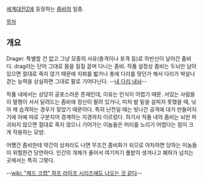 [[세계대전Z]]에 등장하는 [[좀비]]의 일종.

[[목차]]
== 개요 ==
Drager. 특별할 건 없고 그냥 모종의 사유(총격이나 포격 등)로 하반신이 날아간 좀비다. drag라는 단어 그대로 몸을 질질 끌며 다니는 좀비. 작품 설정상 좀비는 두뇌만 남아있으면 절대로 죽지 않기 때문에 지뢰를 밟거나 총에 다리를 맞던가 해서 다리가 박살나 걷는 능력을 상실하면 그대로 팔로 기어다닌다. --[[내 다리 내놔]]--

작품 내에서는 상당히 공포스러운 존재인데, 이유는 인식이 어렵기 때문. 서있는 사람들이 멀쩡이 서서 달려드는 좀비에 정신이 팔려 있거나, 미처 발 밑을 살피지 못했을 때, 낚아 채 습격하는 경우가 잦았기 때문이다. 특히 난전일 때는 빗나간 공격에 대거 만들어지기에 아예 따로 구분지어 경계하는 지경까지 이르렀다. 하기사 작품 내의 좀비는 뇌만 파괴되지 않으면 절대로 죽지 않으니 기어가는 이놈들은 머리를 노리기 어렵다는 점이 크게 작용하는 모양.

어쨌건 좀비한테 약간의 상처라도 나면 무조건 좀비화가 되므로 아차하면 당하는 이놈들이 위험한건 당연하다. 인간의 개체가 줄어서 여기저기 풀밭이 생겨나고 폐허가 넘치는 곳에서는 특히 그렇다.

--[[wiki: "헤드 크랩" 하프 라이프 시리즈에도 나오는 것 같다]]--

